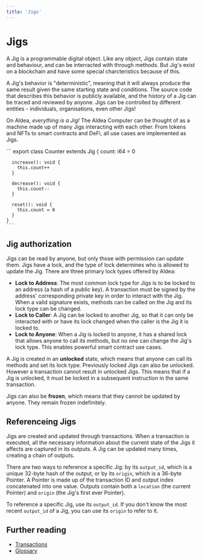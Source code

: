 ```yaml
---
title: 'Jigs'
---
```



# Jigs

A Jig is a programmable digital object. Like any object, Jigs contain state and behaviour, and can be interracted with through methods. But Jig's exist on a blockchain and have some special charcteristics because of this.

A Jig's behavior is "deterministic", meaning that it will always produce the same result given the same starting state and conditions. The source code that describes this behavior is publicly available, and the history of a Jig can be traced and reviewed by anyone. Jigs can be controlled by different entities - individuals, organisations, even other Jigs!

On Aldea, *everything is a Jig!* The Aldea Computer can be thought of as a machine made up of many Jigs interacting with each other. From tokens and NFTs to smart contracts and DeFi, all use cases are implemented as Jigs.

<CodeContainer lang="ts">
    ```
    export class Counter extends Jig {
      count: i64 = 0

      increase(): void {
        this.count++
      }

      decrease(): void {
        this.count--
      }

      reset(): void {
        this.count = 0
      }
    }
    ```
</CodeContainer>

## Jig authorization

Jigs can be read by anyone, but only those with permission can update them. Jigs have a lock, and the type of lock determines who is allowed to update the Jig. There are three primary lock types offered by Aldea:

- **Lock to Address**: The most common lock type for Jigs is to be locked to an address (a hash of a public key). A transaction must be signed by the address' corresponding private key in order to interact with the Jig. When a valid signature exists, methods can be called on the Jig and its lock type can be changed.
- **Lock to Caller**: A Jig can be locked to another Jig, so that it can only be interacted with or have its lock changed when the caller is the Jig it is locked to.
- **Lock to Anyone**: When a Jig is locked to anyone, it has a shared lock that allows anyone to call its methods, but no one can change the Jig's lock type. This enables powerful smart contract use cases.

A Jig is created in an **unlocked** state, which means that anyone can call its methods and set its lock type. Previously locked Jigs can also be unlocked. However a transaction cannot result in unlocked Jigs. This means that if a Jig is unlocked, it must be locked in a subsequent instruction in the same transaction.

Jigs can also be **frozen**, which means that they cannot be updated by anyone. They remain frozen indefinitely.

## Referenceing Jigs

Jigs are created and updated through transactions. When a transaction is executed, all the necessary information about the current state of the Jigs it affects are captured in its outputs. A Jig can be updated many times, creating a chain of outputs.

There are two ways to reference a specific Jig: by its `output_id`, which is a unique 32-byte hash of the output, or by its `origin`, which is a 36-byte Pointer. A Pointer is made up of the transaction ID and output index concatenated into one value. Outputs contain both a `location` (the current Pointer) and `origin` (the Jig's first ever Pointer).

To reference a specific Jig, use its `output_id`. If you don't know the most recent `output_id` of a Jig, you can use its `origin` to refer to it.

## Further reading

- [Transactions](/concepts/transactions)
- [Glossary](/concepts/glossary)
